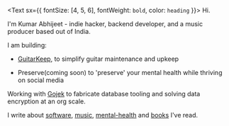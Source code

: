 <Text sx={{ fontSize: [4, 5, 6], fontWeight: `bold`, color: `heading` }}>
  Hi.
</Text>

I'm Kumar Abhijeet - indie hacker, backend developer, and a music producer based out of India.

I am building: 

* [GuitarKeep](https://www.guitarkeep.app/), to simplify guitar maintenance and upkeep

* Preserve(coming soon) to 'preserve' your mental health while thriving on social media

Working with [Gojek](https://www.gojek.io/) to fabricate database tooling and solving data encryption at an org scale.

I write about [software](/tags/software), [music](/tags/music), [mental-health](/tags/mental-health) and [books](/tags/book-notes) I've read.


